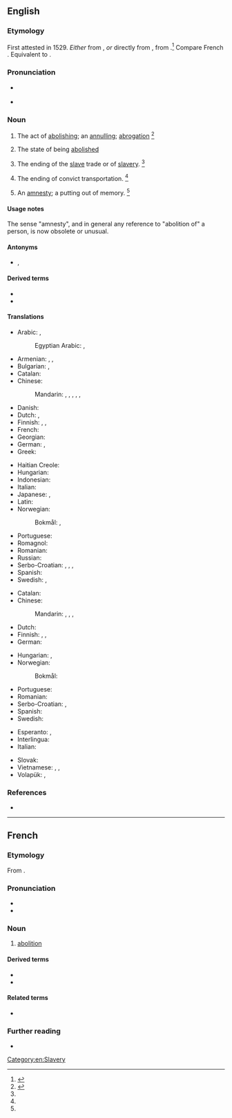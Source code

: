 ==English==

===Etymology===
First attested in 1529. ''Either'' from {{der|en|frm|abolition}}, ''or'' directly from {{der|en|la|abolitiō}}, from {{m|la|aboleō||destroy}}.<ref>{{R:CDOE|page=3-4}}</ref> Compare French {{m|fr|abolition}}. Equivalent to {{suffix|en|abolish|tion}}.

===Pronunciation===
* {{a|US}} {{IPA|en|/ˌæb.əˈlɪʃ.n̩/}}
* {{audio|en|EN-AU ck1 abolition.ogg|Audio (AU)}}

===Noun===
{{en-noun}}

# The act of [[abolish|abolishing]]; an [[annul|annulling]]; [[abrogation]] {{defdate|First attested around the early 16<sup>th</sup> century.}}<ref name=SOED>{{R:SOED5|page=6}}</ref>
#:{{ux|en|the '''abolition''' of debts; the '''abolition''' of laws; the '''abolition''' of slavery; the '''abolition''' of police; the '''abolition''' of taxes}}
# The state of being [[abolished]]
# {{lb|en|historical|often capitalised|UK|US}} The ending of the [[slave]] trade or of [[slavery]]. {{defdate|First attested around the early 18<sup>th</sup> century.}}<ref name=SOED/>
# {{lb|en|historical|often capitalised|Australia}} The ending of convict transportation. {{defdate|First attested around the late 18<sup>th</sup> century.}}<ref name=SOED/>
# {{lb|en|obsolete}} An [[amnesty]]; a putting out of memory. {{defdate|Attested from the early 17<sup>th</sup> century to the early 19<sup>th</sup> century.}}<ref name=SOED/>

====Usage notes====
The sense "amnesty", and in general any reference to "abolition of" a person, is now obsolete or unusual.

====Antonyms====
* {{sense|act of abolishing}} {{l|en|establishment}}, {{l|en|foundation}}

====Derived terms====
* {{l|en|abolitionism}}
* {{l|en|abolitionist}}

====Translations====
{{trans-top|act of abolishing}}
* Arabic: {{t+|ar|إِلْغَاء|m}}, {{t|ar|اِبْطَال|m}}
*: Egyptian Arabic: {{t|arz|إلغاء|m|tr=ʔelğaaʔ|sc=Arab}}, {{t|arz|إبطال|m|tr=ʔbṭaal|sc=Arab}}
* Armenian: {{t+|hy|վերացում}}, {{t+|hy|ոչնչացում}}, {{t+|hy|լուծարում}}
* Bulgarian: {{t+|bg|премахване}}, {{t+|bg|отменяне}}
* Catalan: {{t|ca|abolició|f}}
* Chinese:
*: Mandarin: {{t+|cmn|廢除|sc=Hani}}, {{t+|cmn|废除|tr=fèichú|sc=Hani}}, {{t+|cmn|取消|tr=qǔxiāo}}, {{t+|cmn|禁止|tr=jìnzhǐ}}, {{t+|cmn|廢止}}, {{t+|cmn|废止|tr=fèizhǐ}}
* Danish: {{t+|da|afskaffelse}}
* Dutch: {{t+|nl|afschaffing|m}}, {{t+|nl|opheffing|m}}
* Finnish: {{t+|fi|lakkauttaminen}}, {{t+|fi|kumoaminen}} {{qualifier|laws}}, {{t+|fi|mitätöinti}} {{qualifier|debts}}
* French: {{t+|fr|abolition|f}}
* Georgian: {{t|ka|გაუქმება}}
* German: {{t+|de|Abschaffung|f}}, {{t+|de|Aufhebung|f}}
* Greek: {{t+|el|κατάργηση|f}}
{{trans-mid}}
* Haitian Creole: {{t|ht|abolisyon}}
* Hungarian: {{t+|hu|eltörlés}}
* Indonesian: {{t+|id|abolisi}}
* Italian: {{t+|it|abolizione|f}}
* Japanese: {{t+|ja|廃止|tr=haishi}}, {{t+|ja|撤廃|tr=teppai}}
* Latin: {{t|la|interitus|m}}
* Norwegian:
*: Bokmål: {{t|nb|avskaffelse|m}}, {{t|nb|abolisjonisme|m}}
* Portuguese: {{t+|pt|abolição|f}}
* Romagnol: {{t|rgn|abuliziôn|f}}
* Romanian: {{t+|ro|abolire}}
* Russian: {{t+|ru|отме́на|f}}
* Serbo-Croatian: {{t+|sh|ukidanje|f}}, {{t|sh|укидање|f}}, {{t+|sh|ukinuće|f}}, {{t|sh|укинуће|f}}
* Spanish: {{t+|es|abolición|f}}
* Swedish: {{t+|sv|avskaffande|n}}, {{t+|sv|upphävande|n}}
{{trans-bottom}}

{{trans-top|abolition of slavery and the slave trade}}
* Catalan: {{t|ca|abolició|f}}
* Chinese:
*: Mandarin: {{t|cmn|[[廢除]][[奴隸制]]}}, {{t|cmn|[[废除]][[奴隶制]]|tr=fèichú núlìzhì}}, {{t|cmn|廢奴}}, {{t|cmn|废奴|tr=fèinú}}
* Dutch: {{t+|nl|abolitie}}
* Finnish: {{t|fi|[[orjakaupan]] [[lakkauttaminen]]}}, {{t|fi|[[orjuuden]] [[lakkauttaminen]]}}, {{t|fi|[[orjien]] [[vapauttaminen]]}}
* German: {{t|de|[[Abschaffung]] (der [[Sklaverei]] / des [[Sklavenhandel]]s)}}
{{trans-mid}}
* Hungarian: {{t|hu|rabszolga-felszabadítás}}, {{t|hu|[[a]] [[rabszolgaság]] [[eltörlés]]e}}
* Norwegian:
*: Bokmål: {{t|nb|abolisjonisme|m}}
* Portuguese: {{t+|pt|abolição|f}}
* Romanian: {{t|ro|abolirea sclaviei|f}}
* Serbo-Croatian: {{t+|sh|abolícija|f}}, {{t|sh|аболи́ција|f}}
* Spanish: {{t+|es|abolición|f}}
* Swedish: {{t+|sv|abolition|c}}
{{trans-bottom}}

{{checktrans-top}}
* Esperanto: {{t+check|eo|abolicio}}, {{t-check|eo|forigo}}
* Interlingua: {{t+check|ia|abolition}}
* Italian: {{t+check|it|abolizione}}
{{trans-mid}}
* Slovak: {{t-check|sk|zrušenie|n}}
* Vietnamese: {{t-check|vi|sự thủ tiêu}}, {{t-check|vi|sự bãi bỏ}}, {{t-check|vi|sự huỷ bỏ}}
* Volapük: {{t+check|vo|säkib}}, {{t+check|vo|finid}}
{{trans-bottom}}

===References===
<references/>
* {{R:Webster 1913}}

[[Category:en:Slavery]]

----

==French==

===Etymology===
From {{der|fr|la|abolitionem}}.

===Pronunciation===
* {{fr-IPA}}
* {{audio|fr|Fr-abolition.ogg|Audio}}

===Noun===
{{fr-noun|f}}

# [[#English|abolition]]

====Derived terms====
* {{l|fr|abolitionnisme}}
* {{l|fr|abolitionniste}}

====Related terms====
* {{l|fr|abolir}}

===Further reading===
* {{R:TLFi}}